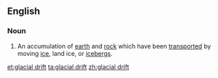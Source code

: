==English==

===Noun===
{{en-noun|head=[[glacial]] [[drift]]}}

# {{geology}} An accumulation of [[earth]] and [[rock]] which have been [[transported]] by moving [[ice]], land ice, or [[icebergs]].

[[et:glacial drift]]
[[ta:glacial drift]]
[[zh:glacial drift]]